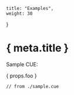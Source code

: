 	title: "Examples",
	weight: 30
}

# { meta.title }

Sample CUE:

{ props.foo }

```cue sample.cue
// from ./sample.cue
```
